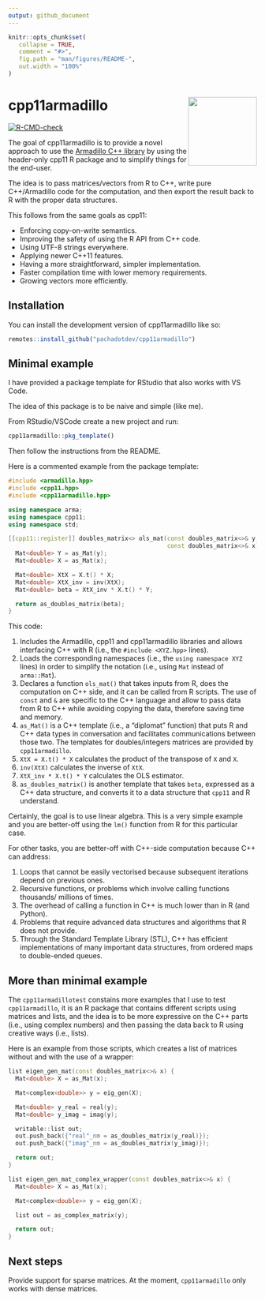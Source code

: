```yaml
---
output: github_document
---
```


<!-- README.md is generated from README.Rmd. Please edit that file -->

```r
knitr::opts_chunk$set(
   collapse = TRUE,
   comment = "#>",
   fig.path = "man/figures/README-",
   out.width = "100%"
)
```

# cpp11armadillo <img src="man/figures/logo.svg" align="right" height="139" alt="" />

<!-- badges: start -->
[![R-CMD-check](https://github.com/pachadotdev/cpp11armadillo/actions/workflows/R-CMD-check.yaml/badge.svg)](https://github.com/pachadotdev/cpp11armadillo/actions/workflows/R-CMD-check.yaml)
<!-- badges: end -->

The goal of cpp11armadillo is to provide a novel approach to use the [Armadillo
C++ library](https://arma.sourceforge.net/docs.html) by using the header-only
cpp11 R package and to simplify things for the end-user.

The idea is to pass matrices/vectors from R to C++, write pure C++/Armadillo
code for the computation, and then export the result back to R with the proper
data structures.

This follows from the same goals as cpp11:

* Enforcing copy-on-write semantics.
* Improving the safety of using the R API from C++ code.
* Using UTF-8 strings everywhere.
* Applying newer C++11 features.
* Having a more straightforward, simpler implementation.
* Faster compilation time with lower memory requirements.
* Growing vectors more efficiently.

## Installation

You can install the development version of cpp11armadillo like so:

``` r
remotes::install_github("pachadotdev/cpp11armadillo")
```

## Minimal example

I have provided a package template for RStudio that also works with VS Code.

The idea of this package is to be naive and simple (like me).

From RStudio/VSCode create a new project and run:

```r
cpp11armadillo::pkg_template()
```

Then follow the instructions from the README.

Here is a commented example from the package template:

```cpp
#include <armadillo.hpp>
#include <cpp11.hpp>
#include <cpp11armadillo.hpp>

using namespace arma;
using namespace cpp11;
using namespace std;

[[cpp11::register]] doubles_matrix<> ols_mat(const doubles_matrix<>& y,
                                             const doubles_matrix<>& x) {
  Mat<double> Y = as_Mat(y);
  Mat<double> X = as_Mat(x);

  Mat<double> XtX = X.t() * X;
  Mat<double> XtX_inv = inv(XtX);
  Mat<double> beta = XtX_inv * X.t() * Y;

  return as_doubles_matrix(beta);
}
```

This code:

1. Includes the Armadillo, cpp11 and cpp11armadillo libraries and allows
   interfacing C++ with R (i.e., the `#include <XYZ.hpp>` lines).
2. Loads the corresponding namespaces (i.e., the `using namespace XYZ` lines)
   in order to simplify the notation (i.e., using `Mat` instead of `arma::Mat`).
3. Declares a function `ols_mat()` that takes inputs from R, does the
   computation on C++ side, and it can be called from R scripts. The use of
   `const` and `&` are specific to the C++ language and allow to pass data from
   R to C++ while avoiding copying the data, therefore saving time and memory.
4. `as_Mat()` is a C++ template (i.e., a "diplomat" function) that puts R and
   C++ data types in conversation and facilitates communications between those
   two. The templates for doubles/integers matrices are provided by
   `cpp11armadillo`.
5. `XtX = X.t() * X` calculates the product of the transpose of `X` and `X`.
6. `inv(XtX)` calculates the inverse of `XtX`.
7. `XtX_inv * X.t() * Y` calculates the OLS estimator.
8. `as_doubles_matrix()` is another template that takes `beta`, expressed as a
   C++ data structure, and converts it to a data structure that `cpp11` and R
   understand.

Certainly, the goal is to use linear algebra. This is a very simple example
and you are better-off using the `lm()` function from R for this particular
case.

For other tasks, you are better-off with C++-side computation because C++ can
address:

1. Loops that cannot be easily vectorised because subsequent iterations depend
   on previous ones.
2. Recursive functions, or problems which involve calling functions thousands/
   millions of times.
3. The overhead of calling a function in C++ is much lower than in R (and
   Python).
4. Problems that require advanced data structures and algorithms that R does not
   provide.
5. Through the Standard Template Library (STL), C++ has efficient
   implementations of many important data structures, from ordered maps to
   double-ended queues.

## More than minimal example

The `cpp11armadillotest` constains more examples that I use to test
`cpp11armadillo`, it is an R package that contains different scripts using
matrices and lists, and the idea is to be more expressive on the C++ parts
(i.e., using complex numbers) and then passing the data back to R using
creative ways (i.e., lists).

Here is an example from those scripts, which creates a list of matrices without
and with the use of a wrapper:

```cpp
list eigen_gen_mat(const doubles_matrix<>& x) {
  Mat<double> X = as_Mat(x);

  Mat<complex<double>> y = eig_gen(X);

  Mat<double> y_real = real(y);
  Mat<double> y_imag = imag(y);

  writable::list out;
  out.push_back({"real"_nm = as_doubles_matrix(y_real)});
  out.push_back({"imag"_nm = as_doubles_matrix(y_imag)});

  return out;
}

list eigen_gen_mat_complex_wrapper(const doubles_matrix<>& x) {
  Mat<double> X = as_Mat(x);

  Mat<complex<double>> y = eig_gen(X);

  list out = as_complex_matrix(y);

  return out;
}
```

## Next steps

Provide support for sparse matrices. At the moment, `cpp11armadillo` only works
with dense matrices.
